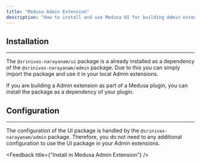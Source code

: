 ```yaml
---
title: "Medusa Admin Extension"
description: "How to install and use Medusa UI for building Admin extensions."
---
```


## Installation
---

The `@srinivas-narayanam/ui` package is a already installed as a dependency of the `@srinivas-narayanam/admin` package. Due to this you can simply import the package and use it in your local Admin extensions.

If you are building a Admin extension as part of a Medusa plugin, you can install the package as a dependency of your plugin.

<PackageInstall packageName="@srinivas-narayanam/ui" />

## Configuration
---

The configuration of the UI package is handled by the `@srinivas-narayanam/admin` package. Therefore, you do not need to any additional configuration to use the UI package in your Admin extensions.

<Feedback title={"Install in Medusa Admin Extension"} />